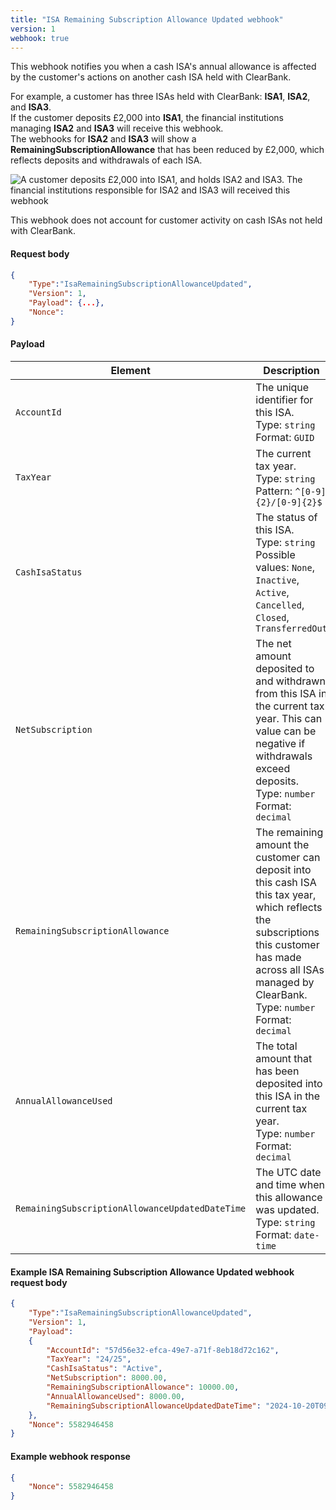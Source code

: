 ```yaml
---
title: "ISA Remaining Subscription Allowance Updated webhook"
version: 1
webhook: true
---
```



This webhook notifies you when a cash ISA's annual allowance is affected by the customer's actions on another cash ISA held with ClearBank.

For example, a customer has three ISAs held with ClearBank: **ISA1**, **ISA2**, and **ISA3**.  
If the customer deposits £2,000 into **ISA1**, the financial institutions managing **ISA2** and **ISA3** will receive this webhook.  
The webhooks for **ISA2** and **ISA3** will show a **RemainingSubscriptionAllowance** that has been reduced by £2,000, which reflects deposits and withdrawals of each ISA.

![A customer deposits £2,000 into ISA1, and holds ISA2 and ISA3. The financial institutions responsible for ISA2 and ISA3 will received this webhook](/assets/images/cash-isa-subscription-updated.svg)

<Callout colour="blue">
  This webhook does not account for customer activity on cash ISAs not held with ClearBank.
</Callout>

#### Request body

```json
{
    "Type":"IsaRemainingSubscriptionAllowanceUpdated",
    "Version": 1,
    "Payload": {...},
    "Nonce":
}
```

#### Payload

| Element                                         | Description                                                                                                                                                                                                                  |
| ----------------------------------------------- | ---------------------------------------------------------------------------------------------------------------------------------------------------------------------------------------------------------------------------- |
| `AccountId`                                     | The unique identifier for this ISA. <br /> Type: `string` <br /> Format: `GUID`                                                                                                                                              |
| `TaxYear`                                       | The current tax year. <br /> Type: `string` <br /> Pattern: `^[0-9]{2}/[0-9]{2}$`                                                                                                                                            |
| `CashIsaStatus`                                 | The status of this ISA. <br /> Type: `string` <br /> Possible values: `None`, `Inactive`, `Active`, `Cancelled`, `Closed`, `TransferredOut`                                                                                  |
| `NetSubscription`                               | The net amount deposited to and withdrawn from this ISA in the current tax year. This can value can be negative if withdrawals exceed deposits. <br /> Type: `number` <br /> Format: `decimal`                               |
| `RemainingSubscriptionAllowance`                | The remaining amount the customer can deposit into this cash ISA this tax year, which reflects the subscriptions this customer has made across all ISAs managed by ClearBank. <br /> Type: `number` <br /> Format: `decimal` |
| `AnnualAllowanceUsed`                           | The total amount that has been deposited into this ISA in the current tax year. <br /> Type: `number` <br /> Format: `decimal`                                                                                               |
| `RemainingSubscriptionAllowanceUpdatedDateTime` | The UTC date and time when this allowance was updated. <br /> Type: `string` <br /> Format: `date-time`                                                                                                                      |

#### Example ISA Remaining Subscription Allowance Updated webhook request body

```json
{
    "Type":"IsaRemainingSubscriptionAllowanceUpdated",
    "Version": 1,
    "Payload":
    {
        "AccountId": "57d56e32-efca-49e7-a71f-8eb18d72c162",
        "TaxYear": "24/25",
        "CashIsaStatus": "Active",
        "NetSubscription": 8000.00,
        "RemainingSubscriptionAllowance": 10000.00,
        "AnnualAllowanceUsed": 8000.00,
        "RemainingSubscriptionAllowanceUpdatedDateTime": "2024-10-20T09:54:44.000209Z"
    },
    "Nonce": 5582946458
}
```

#### Example webhook response

```json
{
    "Nonce": 5582946458
}
```
